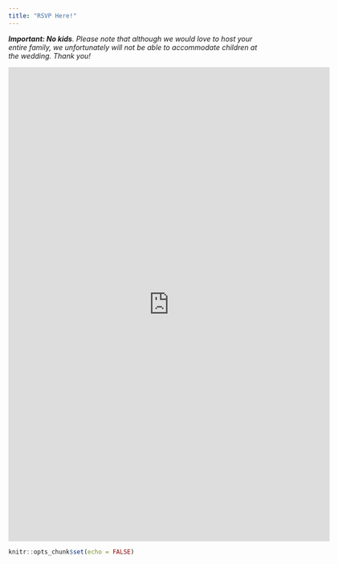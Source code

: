 ```yaml
---
title: "RSVP Here!"
---
```



*__Important: No kids__. Please note that although we would love to host your entire family, we unfortunately will not be able to accommodate children at the wedding. Thank you!*

<iframe src="https://docs.google.com/forms/d/e/1FAIpQLSel79xWcDO5YOlVMupAdqvFgRlgnFX-JUTOifip27lHaejDSQ/viewform?embedded=true" width="640" height="943" frameborder="0" marginheight="0" marginwidth="0">Loading…</iframe>

```r
knitr::opts_chunk$set(echo = FALSE)
```

